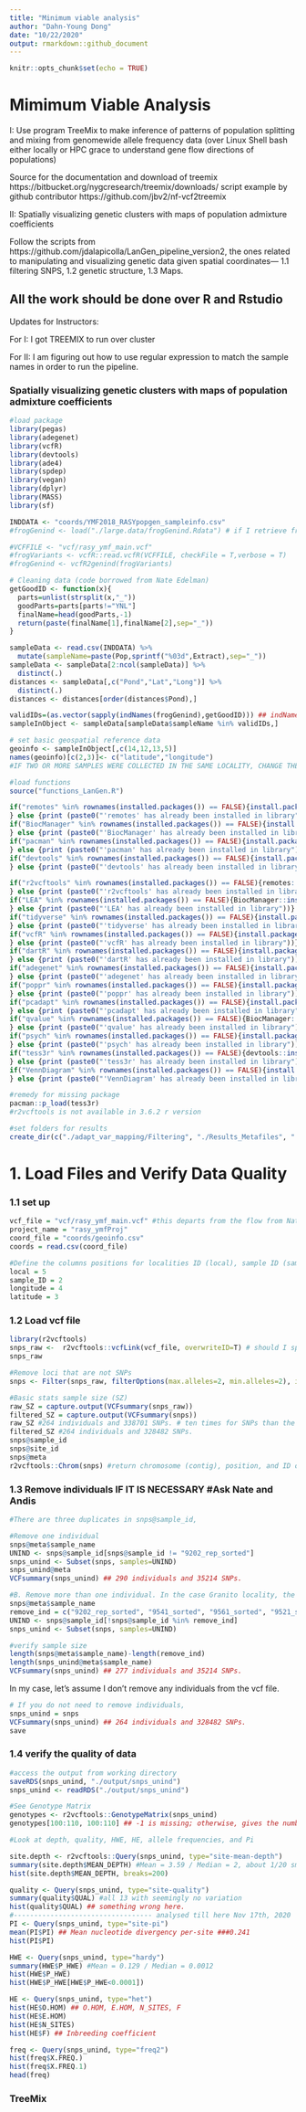 ```yaml
---
title: "Minimum viable analysis"
author: "Dahn-Young Dong"
date: "10/22/2020"
output: rmarkdown::github_document
---
```


```r
knitr::opts_chunk$set(echo = TRUE)
```

# Mimimum Viable Analysis

I: Use program TreeMix to make inference of patterns of population splitting and mixing from genomewide allele frequency data (over Linux Shell bash either locally or HPC grace to understand gene flow directions of populations)

Source for the documentation and download of treemix https://bitbucket.org/nygcresearch/treemix/downloads/
script example by github contributor https://github.com/jbv2/nf-vcf2treemix

II: Spatially visualizing genetic clusters with maps of population admixture coefficients

Follow the scripts from https://github.com/jdalapicolla/LanGen_pipeline_version2, the ones related to manipulating and visualizing genetic data given spatial coordinates--- 1.1 filtering SNPS, 1.2 genetic structure, 1.3 Maps.

All the work should be done over R and Rstudio
-----
Updates for Instructors: 

For I: 
I got TREEMIX to run over cluster

For II: I am figuring out how to use regular expression to match the sample names in order to run the pipeline. 

### Spatially visualizing genetic clusters with maps of population admixture coefficients

```r
#load package
library(pegas)
library(adegenet)
library(vcfR)
library(devtools)
library(ade4)
library(spdep)
library(vegan)
library(dplyr)
library(MASS)
library(sf)
```

```r
INDDATA <- "coords/YMF2018_RASYpopgen_sampleinfo.csv"
#frogGenind <- load("./large.data/frogGenind.Rdata") # if I retrieve frogGenind in this manner, the indNames function below won't work. I had to rerun the vcfR2genind function which takes a long while.

#VCFFILE <- "vcf/rasy_ymf_main.vcf"
#frogVariants <- vcfR::read.vcfR(VCFFILE, checkFile = T,verbose = T)
#frogGenind <- vcfR2genind(frogVariants)

# Cleaning data (code borrowed from Nate Edelman)
getGoodID <- function(x){
  parts=unlist(strsplit(x,"_"))
  goodParts=parts[parts!="YNL"]
  finalName=head(goodParts,-1)
  return(paste(finalName[1],finalName[2],sep="_"))
}

sampleData <- read.csv(INDDATA) %>%
  mutate(sampleName=paste(Pop,sprintf("%03d",Extract),sep="_"))
sampleData <- sampleData[2:ncol(sampleData)] %>%
  distinct(.)
distances <- sampleData[,c("Pond","Lat","Long")] %>% 
  distinct(.) 
distances <- distances[order(distances$Pond),]

validIDs=(as.vector(sapply(indNames(frogGenind),getGoodID))) ## indNames require proper loading of frogGenind object. 
sampleInObject <- sampleData[sampleData$sampleName %in% validIDs,]
```

```r
# set basic geospatial reference data
geoinfo <- sampleInObject[,c(14,12,13,5)] 
names(geoinfo)[c(2,3)]<- c("latitude","longitude")
#IF TWO OR MORE SAMPLES WERE COLLECTED IN THE SAME LOCALITY, CHANGE THE VALUE OF 4TH OR 5TH DECIMAL NUMBER TO SET A DIFFERENCE OF 1 OR 5 METERS. SOME ANALYSES COULD RETURN ERRORS IF THE DIFFERENCES IN METERS BETWEEN INDIVIDUALS IS 0.

#load functions
source("functions_LanGen.R")

if("remotes" %in% rownames(installed.packages()) == FALSE){install.packages("remotes")
} else {print (paste0("'remotes' has already been installed in library"))}
if("BiocManager" %in% rownames(installed.packages()) == FALSE){install.packages("BiocManager")
} else {print (paste0("'BiocManager' has already been installed in library"))}
if("pacman" %in% rownames(installed.packages()) == FALSE){install.packages("pacman")
} else {print (paste0("'pacman' has already been installed in library"))}
if("devtools" %in% rownames(installed.packages()) == FALSE){install.packages("devtools")
} else {print (paste0("'devtools' has already been installed in library"))}

if("r2vcftools" %in% rownames(installed.packages()) == FALSE){remotes::install_github("nspope/r2vcftools")
} else {print (paste0("'r2vcftools' has already been installed in library"))}
if("LEA" %in% rownames(installed.packages()) == FALSE){BiocManager::install("LEA")
} else {print (paste0("'LEA' has already been installed in library"))}
if("tidyverse" %in% rownames(installed.packages()) == FALSE){install.packages("tidyverse")
} else {print (paste0("'tidyverse' has already been installed in library"))}
if("vcfR" %in% rownames(installed.packages()) == FALSE){install.packages("vcfR")
} else {print (paste0("'vcfR' has already been installed in library"))}
if("dartR" %in% rownames(installed.packages()) == FALSE){install.packages("dartR")
} else {print (paste0("'dartR' has already been installed in library"))}
if("adegenet" %in% rownames(installed.packages()) == FALSE){install.packages("adegenet")
} else {print (paste0("'adegenet' has already been installed in library"))}
if("poppr" %in% rownames(installed.packages()) == FALSE){install.packages("poppr")
} else {print (paste0("'poppr' has already been installed in library"))}
if("pcadapt" %in% rownames(installed.packages()) == FALSE){install.packages("pcadapt")
} else {print (paste0("'pcadapt' has already been installed in library"))}
if("qvalue" %in% rownames(installed.packages()) == FALSE){BiocManager::install("qvalue")
} else {print (paste0("'qvalue' has already been installed in library"))}
if("psych" %in% rownames(installed.packages()) == FALSE){install.packages("psych")
} else {print (paste0("'psych' has already been installed in library"))}
if("tess3r" %in% rownames(installed.packages()) == FALSE){devtools::install_github("bcm-uga/TESS3_encho_sen")
} else {print (paste0("'tess3r' has already been installed in library"))}
if("VennDiagram" %in% rownames(installed.packages()) == FALSE){install.packages("VennDiagram")
} else {print (paste0("'VennDiagram' has already been installed in library"))}

#remedy for missing package
pacman::p_load(tess3r)
#r2vcftools is not available in 3.6.2 r version

#set folders for results
create_dir(c("./adapt_var_mapping/Filtering", "./Results_Metafiles", "./Results_Filters/PCA", "./Results_Filters/PCadapt_FST", "./Results_Filters/sNMF_FST", "./Results_Filters/TESS_FST"))
```

# 1. Load Files and Verify Data Quality 

### 1.1 set up
```r
vcf_file = "vcf/rasy_ymf_main.vcf" #this departs from the flow from Nate about genind object-
project_name = "rasy_ymfProj"
coord_file = "coords/geoinfo.csv"
coords = read.csv(coord_file)

#Define the columns positions for localities ID (local), sample ID (sample_ID), longitude, and latitude.
local = 5
sample_ID = 2
longitude = 4
latitude = 3
```


### 1.2 Load vcf file
```r
library(r2vcftools)
snps_raw <-  r2vcftools::vcfLink(vcf_file, overwriteID=T) # should I specify overwriteID as suggested in the pipeline?
snps_raw
```

```r
#Remove loci that are not SNPs
snps <- Filter(snps_raw, filterOptions(max.alleles=2, min.alleles=2), indels="remove")
```

```r
#Basic stats sample size (SZ)
raw_SZ = capture.output(VCFsummary(snps_raw)) 
filtered_SZ = capture.output(VCFsummary(snps)) 
raw_SZ #264 individuals and 338701 SNPs. # ten times for SNPs than the example
filtered_SZ #264 individuals and 328482 SNPs.
snps@sample_id
snps@site_id
snps@meta
r2vcftools::Chrom(snps) #return chromosome (contig), position, and ID of each SNP.
```


### 1.3 Remove individuals IF IT IS NECESSARY #Ask Nate and Andis
```r
#There are three duplicates in snps@sample_id,

#Remove one individual
snps@meta$sample_name
UNIND <- snps@sample_id[snps@sample_id != "9202_rep_sorted"]
snps_unind <- Subset(snps, samples=UNIND)
snps_unind@meta
VCFsummary(snps_unind) ## 290 individuals and 35214 SNPs.

#B. Remove more than one individual. In the case Granito locality, the rep individual (9202_rep), and individuals (9541, 9561):
snps@meta$sample_name
remove_ind = c("9202_rep_sorted", "9541_sorted", "9561_sorted", "9521_sorted","9522_sorted", "9523_sorted", "9526_sorted","9530_sorted","9531_sorted", "9532_sorted","9533_sorted","9537_sorted","9538_sorted","9540_sorted")
UNIND <- snps@sample_id[!snps@sample_id %in% remove_ind]
snps_unind <- Subset(snps, samples=UNIND)

#verify sample size
length(snps@meta$sample_name)-length(remove_ind)
length(snps_unind@meta$sample_name)
VCFsummary(snps_unind) ## 277 individuals and 35214 SNPs.
```

In my case, let's assume I don't remove any individuals from the vcf file.
```r
# If you do not need to remove individuals,
snps_unind = snps
VCFsummary(snps_unind) ## 264 individuals and 328482 SNPs.
save
```

### 1.4 verify the quality of data

```r
#access the output from working directory
saveRDS(snps_unind, "./output/snps_unind")
snps_unind <- readRDS("./output/snps_unind")
```

```r
#See Genotype Matrix
genotypes <- r2vcftools::GenotypeMatrix(snps_unind)
genotypes[100:110, 100:110] ## -1 is missing; otherwise, gives the number of derived alleles in the genotype -- ie. a 0 and 2 are both homozygotes 
```

```r
#Look at depth, quality, HWE, HE, allele frequencies, and Pi

site.depth <- r2vcftools::Query(snps_unind, type="site-mean-depth")
summary(site.depth$MEAN_DEPTH) #Mean = 3.59 / Median = 2, about 1/20 smaller than the example
hist(site.depth$MEAN_DEPTH, breaks=200) 

quality <- Query(snps_unind, type="site-quality") 
summary(quality$QUAL) #all 13 with seemingly no variation
hist(quality$QUAL) ## something wrong here.
#---------------------------------- analysed till here Nov 17th, 2020
PI <- Query(snps_unind, type="site-pi")
mean(PI$PI) ## Mean nucleotide divergency per-site ###0.241
hist(PI$PI)

HWE <- Query(snps_unind, type="hardy")
summary(HWE$P_HWE) #Mean = 0.129 / Median = 0.0012
hist(HWE$P_HWE)
hist(HWE$P_HWE[HWE$P_HWE<0.0001])

HE <- Query(snps_unind, type="het")
hist(HE$O.HOM) ## O.HOM, E.HOM, N_SITES, F
hist(HE$E.HOM) 
hist(HE$N_SITES) 
hist(HE$F) ## Inbreeding coefficient

freq <- Query(snps_unind, type="freq2")
hist(freq$X.FREQ.)
hist(freq$X.FREQ.1)
head(freq)
```

### TreeMix